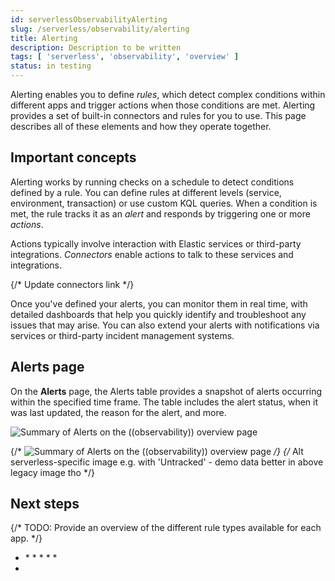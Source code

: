 ```yaml
---
id: serverlessObservabilityAlerting
slug: /serverless/observability/alerting
title: Alerting
description: Description to be written
tags: [ 'serverless', 'observability', 'overview' ]
status: in testing
---
```




<Testing />

Alerting enables you to define _rules_, which detect complex conditions within different apps and trigger actions when those conditions are met. Alerting provides a set of built-in connectors and rules for you to use. This page describes all of these elements and how they operate together.

## Important concepts

Alerting works by running checks on a schedule to detect conditions defined by a rule. You can define rules at different levels (service, environment, transaction) or use custom KQL queries. When a condition is met, the rule tracks it as an _alert_ and responds by triggering one or more _actions_. 

Actions typically involve interaction with Elastic services or third-party integrations. _Connectors_ enable actions to talk to these services and integrations. 

{/* Update connectors link */}

Once you've defined your alerts, you can monitor them in real time, with detailed dashboards that help you quickly identify and troubleshoot any issues that may arise. You can also extend your alerts with notifications via services or third-party incident management systems.

## Alerts page

On the **Alerts** page, the Alerts table provides a snapshot of alerts occurring within the specified time frame. The table includes the alert status, when it was last updated, the reason for the alert, and more.

![Summary of Alerts on the ((observability)) overview page](../images/observability-alerts-overview.png)

{/* ![Summary of Alerts on the ((observability)) overview page](../images/obervability-alerts-view.png) */}
{/* Alt serverless-specific image e.g. with 'Untracked' - demo data better in above legacy image tho */}

## Next steps

{/* TODO: Provide an overview of the different rule types available for each app. */}

* <DocLink id="serverlessObservabilityCreateRules" Create and manage rules/>
    * <DocLink id="serverlessObservabilityCreateAnomalyAlertRule"></DocLink>
    * <DocLink id="serverlessObservabilityCreateErrorCountThresholdAlertRule"></DocLink>
    * <DocLink id="serverlessObservabilityCreateFailedTransactionRateThresholdAlertRule"></DocLink>
    * <DocLink id="serverlessObservabilityCreateLatencyThresholdAlertRule"></DocLink>
    * <DocLink id="serverlessObservabilityCreateSloBurnRateAlertRule"></DocLink>
* <DocLink id="serverlessObservabilityViewAlerts" View alerts/>


<Feedback slug="/serverless/observability/alerting" filepath="docs/alerting/alerting.mdx" />
